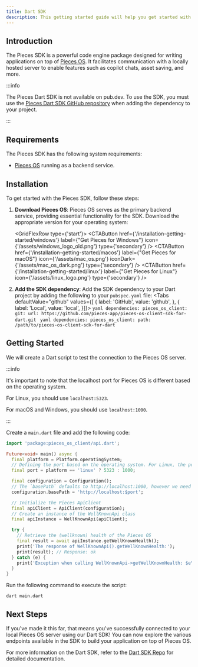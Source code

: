 ```yaml
---
title: Dart SDK
description: This getting started guide will help you get started with the Pieces for Developers Dart SDK.
---
```



## Introduction
The Pieces SDK is a powerful code engine package designed for writing applications on top of [Pieces OS](/installation-getting-started/what-am-i-installing). It facilitates communication with a locally hosted server to enable features such as copilot chats, asset saving, and more.

:::info

The Pieces Dart SDK is not available on pub.dev. To use the SDK, you must use the [Pieces Dart SDK GitHub repository](https://github.com/pieces-app/pieces-os-client-sdk-for-dart) when adding the dependency to your project.

:::

## Requirements
The Pieces SDK has the following system requirements:

- [Pieces OS](/installation-getting-started/what-am-i-installing) running as a backend service.

## Installation
To get started with the Pieces SDK, follow these steps:

1. **Download Pieces OS**: Pieces OS serves as the primary backend service, providing essential functionality for the SDK. Download the appropriate version for your operating system:

    <GridFlexRow type={'start'}>
      <CTAButton href={'/installation-getting-started/windows'} label={"Get Pieces for Windows"} icon={'/assets/windows_logo_old.png'} type={'secondary'} />
      <CTAButton href={'/installation-getting-started/macos'} label={"Get Pieces for macOS"} icon={'/assets/mac_os.png'} iconDark={'/assets/mac_os_dark.png'} type={'secondary'} />
      <CTAButton href={'/installation-getting-started/linux'} label={"Get Pieces for Linux"} icon={'/assets/linux_logo.png'} type={'secondary'} />
    </GridFlexRow>

2. **Add the SDK dependency**: Add the SDK dependency to your Dart project by adding the following to your `pubspec.yaml` file:
    <Tabs defaultValue="github" values={[ { label: 'GitHub', value: 'github', }, { label: 'Local', value: 'local', }]}>
      <TabItem value="github">
        ```yaml
        dependencies:
          pieces_os_client:
            git:
              url: https://github.com/pieces-app/pieces-os-client-sdk-for-dart.git
        ```
      </TabItem>
      <TabItem value="local">
        ```yaml
        dependencies:
          pieces_os_client:
            path: /path/to/pieces-os-client-sdk-for-dart
        ```
      </TabItem>
    </Tabs>

## Getting Started

We will create a Dart script to test the connection to the Pieces OS server.

:::info

It's important to note that the localhost port for Pieces OS is different based on the operating system.

For Linux, you should use `localhost:5323`.

For macOS and Windows, you should use `localhost:1000`.

:::

Create a `main.dart` file and add the following code:

```dart title="main.dart"
import 'package:pieces_os_client/api.dart';

Future<void> main() async {
  final platform = Platform.operatingSystem;
  // Defining the port based on the operating system. For Linux, the port is 5323, and for macOS/Windows, the port is 1000.
  final port = platform == 'linux' ? 5323 : 1000;

  final configuration = Configuration();
  // The `basePath` defaults to http://localhost:1000, however we need to change it to the correct port based on the operating system.
  configuration.basePath = 'http://localhost:$port';

  // Initialize the Pieces ApiClient
  final apiClient = ApiClient(configuration);
  // Create an instance of the WellKnownApi class
  final apiInstance = WellKnownApi(apiClient);

  try {
    // Retrieve the (wellknown) health of the Pieces OS
    final result = await apiInstance.getWellKnownHealth();
    print('The response of WellKnownApi().getWellKnownHealth:');
    print(result); // Response: ok
  } catch (e) {
    print('Exception when calling WellKnownApi->getWellKnownHealth: $e\n');
  }
}
```

Run the following command to execute the script:

```shell
dart main.dart
```

## Next Steps

If you've made it this far, that means you've successfully connected to your local Pieces OS server using our Dart SDK! You can now explore the various endpoints available in the SDK to build your application on top of Pieces OS.

For more information on the Dart SDK, refer to the [Dart SDK Repo](https://github.com/pieces-app/pieces-os-client-sdk-for-dart/tree/main/doc) for detailed documentation.
